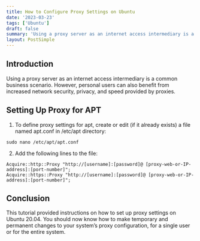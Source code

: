 ```yaml
---
title: How to Configure Proxy Settings on Ubuntu
date: '2023-03-23'
tags: ['Ubuntu']
draft: false
summary: 'Using a proxy server as an internet access intermediary is a common business scenario. However, personal users can also benefit from increased network security, privacy, and speed provided by proxies.'
layout: PostSimple
---
```

## Introduction
Using a proxy server as an internet access intermediary is a common business scenario. However, personal users can also benefit from increased network security, privacy, and speed provided by proxies.

## Setting Up Proxy for APT
1. To define proxy settings for apt, create or edit (if it already exists) a file named apt.conf in /etc/apt directory:
```shell
sudo nano /etc/apt/apt.conf
```

2. Add the following lines to the file:
```shell
Acquire::http::Proxy "http://[username]:[password]@ [proxy-web-or-IP-address]:[port-number]";
Acquire::https::Proxy "http://[username]:[password]@ [proxy-web-or-IP-address]:[port-number]";
```

## Conclusion
This tutorial provided instructions on how to set up proxy settings on Ubuntu 20.04. You should now know how to make temporary and permanent changes to your system’s proxy configuration, for a single user or for the entire system.

